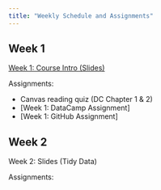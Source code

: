 ```yaml
---
title: "Weekly Schedule and Assignments"
---
```


## Week 1

[Week 1: Course Intro (Slides)](https://sarahshy.github.io/PSU-STAT-184/current/ClassNotes/week-01/course_intro.nb.html)  

Assignments:  

- Canvas reading quiz (DC Chapter 1 & 2)
- [Week 1: DataCamp Assignment]  
- [Week 1: GitHub Assignment]  

## Week 2
Week 2: Slides (Tidy Data)

Assignments: